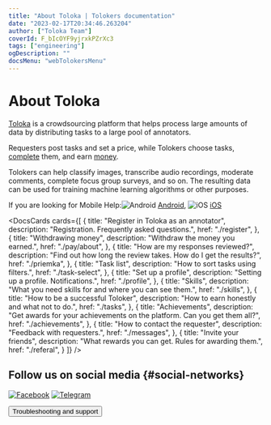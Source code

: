 ```yaml
---
title: "About Toloka | Tolokers documentation"
date: "2023-02-17T20:34:46.263204"
author: ["Toloka Team"]
coverId: F_bIcOYF9yjrxkPZrXc3
tags: ["engineering"]
ogDescription: ""
docsMenu: "webTolokersMenu"
---
```


# About Toloka

[Toloka](http://toloka.yandex.com/) is a crowdsourcing platform that helps process large amounts of data by distributing tasks to a large pool of annotators.

Requesters post tasks and set a price, while Tolokers choose tasks, [complete](./tasks) them, and earn [money](./priemka#pay).

Tolokers can help classify images, transcribe audio recordings, moderate comments, complete focus group surveys, and so on. The resulting data can be used for training machine learning algorithms or other purposes.

If you are looking for Mobile Help:<img src="https://yastatic.net/s3/doc-binary/freeze/ru/toloka-common/74b7231516e694ca7e0845a2acc01437096837d8.png" alt="Android" /> [Android](../android/), <img src="https://yastatic.net/s3/doc-binary/freeze/ru/toloka-common/954d1a32b3f72b26c733dfd826934e932860f599.png" alt="iOS" /> [iOS](../ios/)

<DocsCards cards={[
{
  title: "Register in Toloka as an annotator",
  description: "Registration. Frequently asked questions.",
  href: "./register",
},
{
  title: "Withdrawing money",
  description: "Withdraw the money you earned.",
  href: "./pay/about",
},
{
  title: "How are my responses reviewed?",
  description: "Find out how long the review takes. How do I get the results?",
  href: "./priemka",
},
{
  title: "Task list",
  description: "How to sort tasks using filters.",
  href: "./task-select",
},
{
  title: "Set up a profile",
  description: "Setting up a profile. Notifications.",
  href: "./profile",
},
{
  title: "Skills",
  description: "What you need skills for and where you can see them.",
  href: "./skills",
},
{
  title: "How to be a successful Toloker",
  description: "How to earn honestly and what not to do.",
  href: "./tasks",
},
{
  title: "Achievements",
  description: "Get awards for your achievements on the platform. Can you get them all?",
  href: "./achievements",
},
{
  title: "How to contact the requester",
  description: "Feedback with requesters.",
  href: "./messages",
},
{
  title: "Invite your friends",
  description: "What rewards you can get. Rules for awarding them.",
  href: "./referal",
}
]} />

## Follow us on social media {#social-networks}

[![Facebook](https://yastatic.net/s3/doc-binary/freeze/ru/toloka-common/dc064a5532d1ce00cf445f471aa007dcc48502f7.svg)](https://www.facebook.com/tolokaworldwide) [![Telegram](https://yastatic.net/s3/doc-binary/freeze/ru/toloka-common/27723cba940eca5313c22b680a8d62afea426398.svg)](https://t.me/TolokaOfficial_en_tr)

<Button themeColor="light" view="default" size="l" type="link" url="./troubleshooting/troubleshooting#not_working_properly">Troubleshooting and support</Button>
